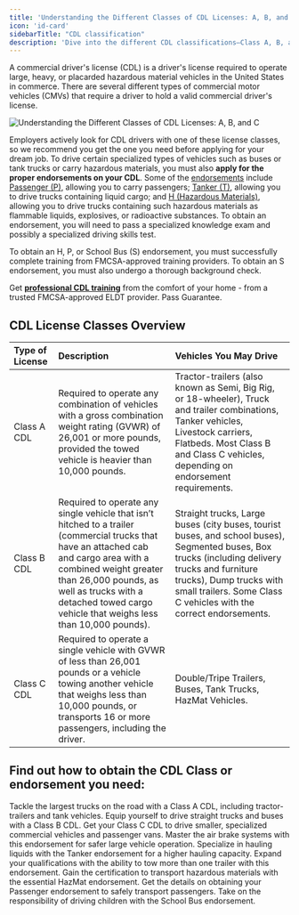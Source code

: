 ```yaml
---
title: 'Understanding the Different Classes of CDL Licenses: A, B, and C'
icon: 'id-card'
sidebarTitle: "CDL classification"
description: 'Dive into the different CDL classifications—Class A, B, and C—each tailored to specific vehicle sizes and types for various driving careers.'
---
```


A commercial driver's license (CDL) is a driver's license required to operate large, heavy, or placarded hazardous material vehicles in the United States in commerce. There are several different types of commercial motor vehicles (CMVs) that require a driver to hold a valid commercial driver's license.

<Frame>
  <img src="https://driving-tests.org/wp-content/uploads/2021/04/cdl-license-types.jpeg" alt="Understanding the Different Classes of CDL Licenses: A, B, and C"/>
</Frame>

Employers actively look for CDL drivers with one of these license classes, so we recommend you get the one you need before applying for your dream job. To drive certain specialized types of vehicles such as buses or tank trucks or carry hazardous materials, you must also **apply for the proper endorsements on your CDL**. Some of the [endorsements](/cdl-types/endorsements/introduction) include [Passenger (P)](/cdl-types/endorsements/passenger), allowing you to carry passengers; [Tanker (T)](/cdl-types/endorsements/tanker), allowing you to drive trucks containing liquid cargo; and [H (Hazardous Materials)](/cdl-types/endorsements/hazmat), allowing you to drive trucks containing such hazardous materials as flammable liquids, explosives, or radioactive substances. To obtain an endorsement, you will need to pass a specialized knowledge exam and possibly a specialized driving skills test. 

To obtain an H, P, or School Bus (S) endorsement, you must successfully complete training from FMCSA-approved training providers. To obtain an S endorsement, you must also undergo a thorough background check.

<Tip>Get [**professional CDL training**](https://driving-tests.org/cdl-premium/) from the comfort of your home - from a trusted FMCSA-approved ELDT provider. Pass Guarantee.</Tip>

## CDL License Classes Overview
| Type of License | Description | Vehicles You May Drive |
|:----------------|:-------------|:-----------------------|
| Class A CDL | Required to operate any combination of vehicles with a gross combination weight rating (GVWR) of 26,001 or more pounds, provided the towed vehicle is heavier than 10,000 pounds. | Tractor-trailers (also known as Semi, Big Rig, or 18-wheeler), Truck and trailer combinations, Tanker vehicles, Livestock carriers, Flatbeds. Most Class B and Class C vehicles, depending on endorsement requirements. |
| Class B CDL | Required to operate any single vehicle that isn’t hitched to a trailer (commercial trucks that have an attached cab and cargo area with a combined weight greater than 26,000 pounds, as well as trucks with a detached towed cargo vehicle that weighs less than 10,000 pounds). | Straight trucks, Large buses (city buses, tourist buses, and school buses), Segmented buses, Box trucks (including delivery trucks and furniture trucks), Dump trucks with small trailers. Some Class C vehicles with the correct endorsements. |
| Class C CDL | Required to operate a single vehicle with GVWR of less than 26,001 pounds or a vehicle towing another vehicle that weighs less than 10,000 pounds, or transports 16 or more passengers, including the driver. | Double/Tripe Trailers, Buses, Tank Trucks, HazMat Vehicles. |

## Find out how to obtain the CDL Class or endorsement you need:

<CardGroup cols={3}>
  <Card
    title="CDL Class A"
    icon="truck"
    href="/cdl-types/class-a-cdl"
  >
    Tackle the largest trucks on the road with a Class A CDL, including tractor-trailers and tank vehicles.
  </Card>
  <Card
    title="CDL Class B"
    icon="bus"
    href="/cdl-types/class-b-cdl"
  >
    Equip yourself to drive straight trucks and buses with a Class B CDL.
  </Card>
  <Card
    title="CDL Class C"
    icon="van-shuttle"
    href="/cdl-types/class-c-cdl"
  >
    Get your Class C CDL to drive smaller, specialized commercial vehicles and passenger vans.
  </Card>
  <Card
    title="Air Brakes Endorsement"
    icon="wind"
    href="/cdl-types/endorsements/air-brakes"
  >
    Master the air brake systems with this endorsement for safer large vehicle operation.
  </Card>
  <Card
    title="Tanker Endorsement"
    icon="gas-pump"
    href="/cdl-types/endorsements/tanker"
  >
    Specialize in hauling liquids with the Tanker endorsement for a higher hauling capacity.
  </Card>
  <Card
    title="Doubles/Triples Endorsement"
    icon="trailer"
    href="/cdl-types/endorsements/doubles-triples"
  >
    Expand your qualifications with the ability to tow more than one trailer with this endorsement.
  </Card>
  <Card
    title="HazMat Endorsement"
    icon="biohazard"
    href="/cdl-types/endorsements/hazmat"
  >
    Gain the certification to transport hazardous materials with the essential HazMat endorsement.
  </Card>
  <Card
    title="Passenger Endorsement"
    icon="users"
    href="/cdl-types/endorsements/passenger"
  >
    Get the details on obtaining your Passenger endorsement to safely transport passengers.
  </Card>
  <Card
    title="School Bus Endorsement"
    icon="school-bus"
    href="/cdl-types/endorsements/school-bus"
  >
    Take on the responsibility of driving children with the School Bus endorsement.
  </Card>
</CardGroup>
